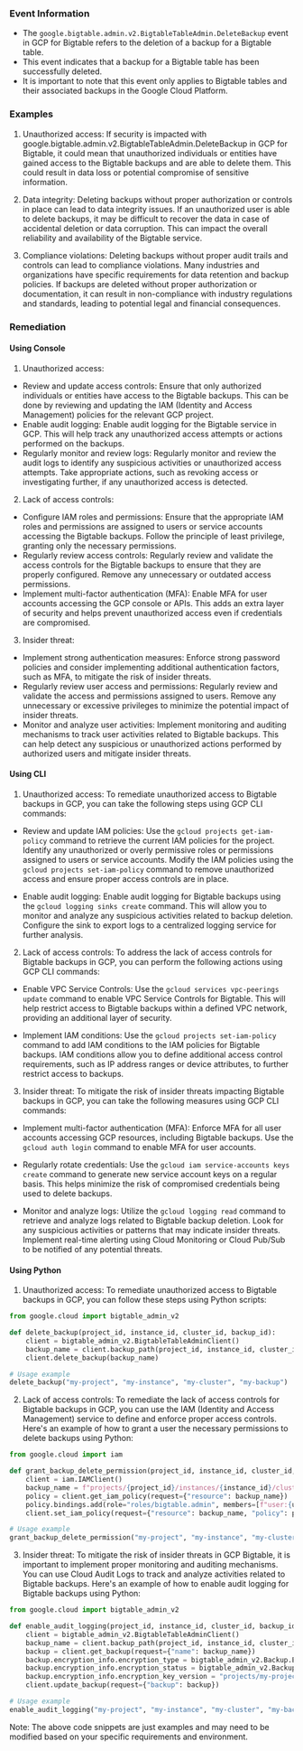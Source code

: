 
### Event Information

- The `google.bigtable.admin.v2.BigtableTableAdmin.DeleteBackup` event in GCP for Bigtable refers to the deletion of a backup for a Bigtable table.
- This event indicates that a backup for a Bigtable table has been successfully deleted.
- It is important to note that this event only applies to Bigtable tables and their associated backups in the Google Cloud Platform.


### Examples

1. Unauthorized access: If security is impacted with google.bigtable.admin.v2.BigtableTableAdmin.DeleteBackup in GCP for Bigtable, it could mean that unauthorized individuals or entities have gained access to the Bigtable backups and are able to delete them. This could result in data loss or potential compromise of sensitive information.

2. Data integrity: Deleting backups without proper authorization or controls in place can lead to data integrity issues. If an unauthorized user is able to delete backups, it may be difficult to recover the data in case of accidental deletion or data corruption. This can impact the overall reliability and availability of the Bigtable service.

3. Compliance violations: Deleting backups without proper audit trails and controls can lead to compliance violations. Many industries and organizations have specific requirements for data retention and backup policies. If backups are deleted without proper authorization or documentation, it can result in non-compliance with industry regulations and standards, leading to potential legal and financial consequences.

### Remediation

#### Using Console

1. Unauthorized access:
- Review and update access controls: Ensure that only authorized individuals or entities have access to the Bigtable backups. This can be done by reviewing and updating the IAM (Identity and Access Management) policies for the relevant GCP project.
- Enable audit logging: Enable audit logging for the Bigtable service in GCP. This will help track any unauthorized access attempts or actions performed on the backups.
- Regularly monitor and review logs: Regularly monitor and review the audit logs to identify any suspicious activities or unauthorized access attempts. Take appropriate actions, such as revoking access or investigating further, if any unauthorized access is detected.

2. Lack of access controls:
- Configure IAM roles and permissions: Ensure that the appropriate IAM roles and permissions are assigned to users or service accounts accessing the Bigtable backups. Follow the principle of least privilege, granting only the necessary permissions.
- Regularly review access controls: Regularly review and validate the access controls for the Bigtable backups to ensure that they are properly configured. Remove any unnecessary or outdated access permissions.
- Implement multi-factor authentication (MFA): Enable MFA for user accounts accessing the GCP console or APIs. This adds an extra layer of security and helps prevent unauthorized access even if credentials are compromised.

3. Insider threat:
- Implement strong authentication measures: Enforce strong password policies and consider implementing additional authentication factors, such as MFA, to mitigate the risk of insider threats.
- Regularly review user access and permissions: Regularly review and validate the access and permissions assigned to users. Remove any unnecessary or excessive privileges to minimize the potential impact of insider threats.
- Monitor and analyze user activities: Implement monitoring and auditing mechanisms to track user activities related to Bigtable backups. This can help detect any suspicious or unauthorized actions performed by authorized users and mitigate insider threats.

#### Using CLI

1. Unauthorized access: To remediate unauthorized access to Bigtable backups in GCP, you can take the following steps using GCP CLI commands:

- Review and update IAM policies: Use the `gcloud projects get-iam-policy` command to retrieve the current IAM policies for the project. Identify any unauthorized or overly permissive roles or permissions assigned to users or service accounts. Modify the IAM policies using the `gcloud projects set-iam-policy` command to remove unauthorized access and ensure proper access controls are in place.

- Enable audit logging: Enable audit logging for Bigtable backups using the `gcloud logging sinks create` command. This will allow you to monitor and analyze any suspicious activities related to backup deletion. Configure the sink to export logs to a centralized logging service for further analysis.

2. Lack of access controls: To address the lack of access controls for Bigtable backups in GCP, you can perform the following actions using GCP CLI commands:

- Enable VPC Service Controls: Use the `gcloud services vpc-peerings update` command to enable VPC Service Controls for Bigtable. This will help restrict access to Bigtable backups within a defined VPC network, providing an additional layer of security.

- Implement IAM conditions: Use the `gcloud projects set-iam-policy` command to add IAM conditions to the IAM policies for Bigtable backups. IAM conditions allow you to define additional access control requirements, such as IP address ranges or device attributes, to further restrict access to backups.

3. Insider threat: To mitigate the risk of insider threats impacting Bigtable backups in GCP, you can take the following measures using GCP CLI commands:

- Implement multi-factor authentication (MFA): Enforce MFA for all user accounts accessing GCP resources, including Bigtable backups. Use the `gcloud auth login` command to enable MFA for user accounts.

- Regularly rotate credentials: Use the `gcloud iam service-accounts keys create` command to generate new service account keys on a regular basis. This helps minimize the risk of compromised credentials being used to delete backups.

- Monitor and analyze logs: Utilize the `gcloud logging read` command to retrieve and analyze logs related to Bigtable backup deletion. Look for any suspicious activities or patterns that may indicate insider threats. Implement real-time alerting using Cloud Monitoring or Cloud Pub/Sub to be notified of any potential threats.

#### Using Python

1. Unauthorized access: To remediate unauthorized access to Bigtable backups in GCP, you can follow these steps using Python scripts:

```python
from google.cloud import bigtable_admin_v2

def delete_backup(project_id, instance_id, cluster_id, backup_id):
    client = bigtable_admin_v2.BigtableTableAdminClient()
    backup_name = client.backup_path(project_id, instance_id, cluster_id, backup_id)
    client.delete_backup(backup_name)

# Usage example
delete_backup("my-project", "my-instance", "my-cluster", "my-backup")
```

2. Lack of access controls: To remediate the lack of access controls for Bigtable backups in GCP, you can use the IAM (Identity and Access Management) service to define and enforce proper access controls. Here's an example of how to grant a user the necessary permissions to delete backups using Python:

```python
from google.cloud import iam

def grant_backup_delete_permission(project_id, instance_id, cluster_id, backup_id, user_email):
    client = iam.IAMClient()
    backup_name = f"projects/{project_id}/instances/{instance_id}/clusters/{cluster_id}/backups/{backup_id}"
    policy = client.get_iam_policy(request={"resource": backup_name})
    policy.bindings.add(role="roles/bigtable.admin", members=[f"user:{user_email}"])
    client.set_iam_policy(request={"resource": backup_name, "policy": policy})

# Usage example
grant_backup_delete_permission("my-project", "my-instance", "my-cluster", "my-backup", "user@example.com")
```

3. Insider threat: To mitigate the risk of insider threats in GCP Bigtable, it is important to implement proper monitoring and auditing mechanisms. You can use Cloud Audit Logs to track and analyze activities related to Bigtable backups. Here's an example of how to enable audit logging for Bigtable backups using Python:

```python
from google.cloud import bigtable_admin_v2

def enable_audit_logging(project_id, instance_id, cluster_id, backup_id):
    client = bigtable_admin_v2.BigtableTableAdminClient()
    backup_name = client.backup_path(project_id, instance_id, cluster_id, backup_id)
    backup = client.get_backup(request={"name": backup_name})
    backup.encryption_info.encryption_type = bigtable_admin_v2.Backup.EncryptionInfo.EncryptionType.GOOGLE_DEFAULT_ENCRYPTION
    backup.encryption_info.encryption_status = bigtable_admin_v2.Backup.EncryptionInfo.Status.ENCRYPTED
    backup.encryption_info.encryption_key_version = "projects/my-project/locations/global/keyRings/my-keyring/cryptoKeys/my-key"
    client.update_backup(request={"backup": backup})

# Usage example
enable_audit_logging("my-project", "my-instance", "my-cluster", "my-backup")
```

Note: The above code snippets are just examples and may need to be modified based on your specific requirements and environment.

